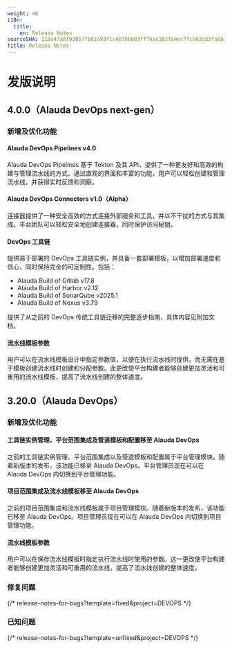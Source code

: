 ```yaml
---
weight: 40
i18n:
  title:
    en: Release Notes
sourceSHA: 118a47a8f93057fb82a93f1c4070b003ff76ac382f64ec7fc962c03fa9b1d23b
title: Release Notes
---
```


# 发版说明

## 4.0.0（Alauda DevOps next-gen）

### 新增及优化功能

#### Alauda DevOps Pipelines v4.0

Alauda DevOps Pipelines 基于 Tekton 及其 API，提供了一种更友好和高效的构建与管理流水线的方式。通过直观的界面和丰富的功能，用户可以轻松创建和管理流水线，并获得实时反馈和洞察。

#### Alauda DevOps Connectors v1.0（Alpha）

连接器提供了一种安全高效的方式连接外部服务和工具，并以不干扰的方式与其集成。平台团队可以轻松安全地创建连接器，同时保护访问秘钥。

#### DevOps 工具链

提供易于部署的 DevOps 工具链实例，并具备一套部署模板，以增加部署速度和信心，同时保持完全的可定制性。包括：

- Alauda Build of Gitlab v17.8
- Alauda Build of Harbor v2.12
- Alauda Build of SonarQube v2025.1
- Alauda Build of Nexus v3.79

提供了从之前的 DevOps 传统工具链迁移的完整逐步指南，具体内容见附加文档。

#### 流水线模板参数

用户可以在流水线模板设计中指定参数值，以便在执行流水线时提供，而无需在基于模板创建流水线时创建和分配参数。此更改使平台构建者能够创建更加灵活和可重用的流水线模板，提高了流水线创建的整体速度。

## 3.20.0（Alauda DevOps）

### 新增及优化功能

#### 工具链实例管理、平台范围集成及管道模板和配置移至 Alauda DevOps

之前的工具链实例管理、平台范围集成以及管道模板和配置属于平台管理模块。随着新版本的发布，该功能已移至 Alauda DevOps。平台管理员现在可以在 Alauda DevOps 内切换到平台管理功能。

#### 项目范围集成及流水线模板移至 Alauda DevOps

之前的项目范围集成和流水线模板属于项目管理模块。随着新版本的发布，该功能已移至 Alauda DevOps。项目管理员现在可以在 Alauda DevOps 内切换到项目管理功能。

#### 流水线模板参数

用户可以在保存流水线模板时指定执行流水线时使用的参数。这一更改使平台构建者能够创建更加灵活和可重用的流水线，提高了流水线创建的整体速度。

### 修复问题

{/* release-notes-for-bugs?template=fixed&project=DEVOPS */}

### 已知问题

{/* release-notes-for-bugs?template=unfixed&project=DEVOPS */}
